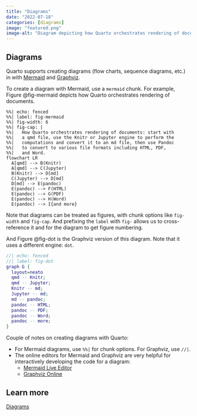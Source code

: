 ```yaml
---
title: "Diagrams"
date: "2022-07-18"
categories: [diagrams]
image: "featured.png"
image-alt: "Diagram depicting how Quarto orchestrates rendering of documents: start with a qmd file, use the Knitr or Jupyter engine to perform the computations and convert it to an md file, then use Pandoc to convert to various file formats including HTML, PDF, and Word."
---
```


## Diagrams

Quarto supports creating diagrams (flow charts, sequence diagrams, etc.) in with [Mermaid](https://mermaid-js.github.io/mermaid/#/) and [Graphviz](https://graphviz.org/).

To create a diagram with Mermaid, use a `mermaid` chunk.
For example, Figure @fig-mermaid depicts how Quarto orchestrates rendering of documents.

```mermaid
%%| echo: fenced
%%| label: fig-mermaid
%%| fig-width: 6
%%| fig-cap: |
%%|   How Quarto orchestrates rendering of documents: start with 
%%|   a qmd file, use the Knitr or Jupyter engine to perform the 
%%|   computations and convert it to an md file, then use Pandoc 
%%|   to convert to various file formats including HTML, PDF, 
%%|   and Word.
flowchart LR
  A[qmd] --> B(Knitr)
  A[qmd] --> C(Jupyter)
  B(Knitr) --> D[md]
  C(Jupyter) --> D[md]
  D[md] --> E(pandoc)
  E(pandoc) --> F(HTML)
  E(pandoc) --> G(PDF)
  E(pandoc) --> H(Word)
  E(pandoc) --> I{and more}
```

Note that diagrams can be treated as figures, with chunk options like `fig-width` and `fig-cap`.
And prefixing the `label` with `fig-` allows us to cross-reference it and for the diagram to get figure numbering.

And Figure @fig-dot is the Graphviz version of this diagram.
Note that it uses a different engine: `dot`.

```dot
//| echo: fenced
//| label: fig-dot
graph G {
  layout=neato
  qmd -- Knitr;
  qmd -- Jupyter;
  Knitr -- md;
  Jupyter -- md;
  md -- pandoc;
  pandoc -- HTML;
  pandoc -- PDF;
  pandoc -- Word;
  pandoc -- more;
}
```

Couple of notes on creating diagrams with Quarto:

-   For Mermaid diagrams, use `%%|` for chunk options. For Graphviz, use `//|`.
-   The online editors for Mermaid and Graphviz are very helpful for interactively developing the code for a diagram:
    -   [Mermaid Live Editor](https://mermaid.live/)
    -   [Graphviz Online](https://dreampuf.github.io/GraphvizOnline/)

## Learn more

[Diagrams](https://quarto.org/docs/authoring/diagrams.html)
